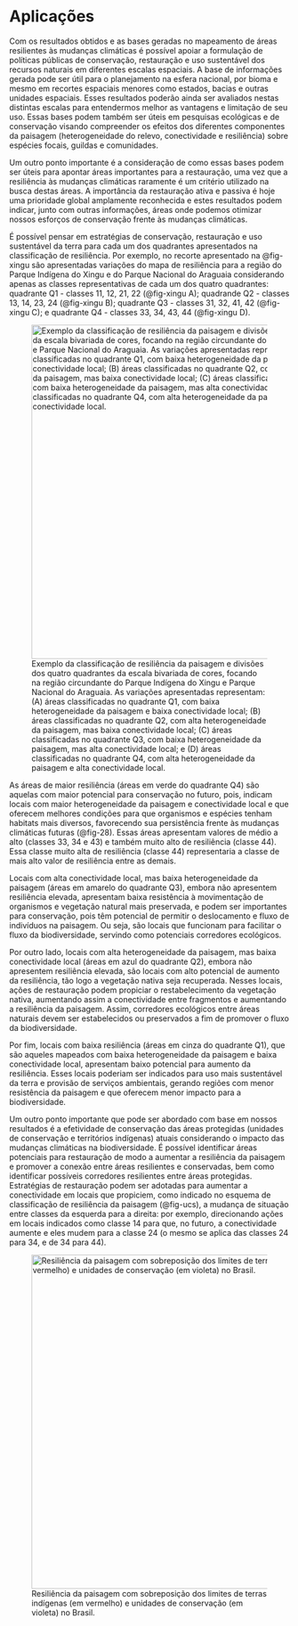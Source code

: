 # Aplicações

Com os resultados obtidos e as bases geradas no mapeamento de áreas resilientes às mudanças climáticas é possível apoiar a formulação de políticas públicas de conservação, restauração e uso sustentável dos recursos naturais em diferentes escalas espaciais. A base de informações gerada pode ser útil para o planejamento na esfera nacional, por bioma e mesmo em recortes espaciais menores como estados, bacias e outras unidades espaciais. Esses resultados poderão ainda ser avaliados nestas distintas escalas para entendermos melhor as vantagens e limitação de seu uso. Essas bases podem também ser úteis em pesquisas ecológicas e de conservação visando compreender os efeitos dos diferentes componentes da paisagem (heterogeneidade do relevo, conectividade e resiliência) sobre espécies focais, guildas e comunidades.

Um outro ponto importante é a consideração de como essas bases podem ser úteis para apontar áreas importantes para a restauração, uma vez que a resiliência às mudanças climáticas raramente é um critério utilizado na busca destas áreas. A importância da restauração ativa e passiva é hoje uma prioridade global amplamente reconhecida e estes resultados podem indicar, junto com outras informações, áreas onde podemos otimizar nossos esforços de conservação frente às mudanças climáticas.

É possível pensar em estratégias de conservação, restauração e uso sustentável da terra para cada um dos quadrantes apresentados na classificação de resiliência. Por exemplo, no recorte apresentado na @fig-xingu são apresentadas variações do mapa de resiliência para a região do Parque Indígena do Xingu e do Parque Nacional do Araguaia considerando apenas as classes representativas de cada um dos quatro quadrantes: quadrante Q1 - classes 11, 12, 21, 22 (@fig-xingu A); quadrande Q2 - classes 13, 14, 23, 24 (@fig-xingu B); quadrante Q3 - classes 31, 32, 41, 42 (@fig-xingu C); e quadrante Q4 - classes 33, 34, 43, 44 (@fig-xingu D).

![Exemplo da classificação de resiliência da paisagem e divisões dos quatro quadrantes da escala bivariada de cores, focando na região circundante do Parque Indígena do Xingu e Parque Nacional do Araguaia. As variações apresentadas representam: (A) áreas classificadas no quadrante Q1, com baixa heterogeneidade da paisagem e baixa conectividade local; (B) áreas classificadas no quadrante Q2, com alta heterogeneidade da paisagem, mas baixa conectividade local; (C) áreas classificadas no quadrante Q3, com baixa heterogeneidade da paisagem, mas alta conectividade local; e (D) áreas classificadas no quadrante Q4, com alta heterogeneidade da paisagem e alta conectividade local.](figs/Xingu_Ucs_all_letters.png){#fig-xingu width="600" height="600" fig-align="center"}

As áreas de maior resiliência (áreas em verde do quadrante Q4) são aquelas com maior potencial para conservação no futuro, pois, indicam locais com maior heterogeneidade da paisagem e conectividade local e que oferecem melhores condições para que organismos e espécies tenham habitats mais diversos, favorecendo sua persistência frente às mudanças climáticas futuras (@fig-28). Essas áreas apresentam valores de médio a alto (classes 33, 34 e 43) e também muito alto de resiliência (classe 44). Essa classe muito alta de resiliência (classe 44) representaria a classe de mais alto valor de resiliência entre as demais.

Locais com alta conectividade local, mas baixa heterogeneidade da paisagem (áreas em amarelo do quadrante Q3), embora não apresentem resiliência elevada, apresentam baixa resistência à movimentação de organismos e vegetação natural mais preservada, e podem ser importantes para conservação, pois têm potencial de permitir o deslocamento e fluxo de indivíduos na paisagem. Ou seja, são locais que funcionam para facilitar o fluxo da biodiversidade, servindo como potenciais corredores ecológicos.

Por outro lado, locais com alta heterogeneidade da paisagem, mas baixa conectividade local (áreas em azul do quadrante Q2), embora não apresentem resiliência elevada, são locais com alto potencial de aumento da resiliência, tão logo a vegetação nativa seja recuperada. Nesses locais, ações de restauração podem propiciar o restabelecimento da vegetação nativa, aumentando assim a conectividade entre fragmentos e aumentando a resiliência da paisagem. Assim, corredores ecológicos entre áreas naturais devem ser estabelecidos ou preservados a fim de promover o fluxo da biodiversidade.

Por fim, locais com baixa resiliência (áreas em cinza do quadrante Q1), que são aqueles mapeados com baixa heterogeneidade da paisagem e baixa conectividade local, apresentam baixo potencial para aumento da resiliência. Esses locais poderiam ser indicados para uso mais sustentável da terra e provisão de serviços ambientais, gerando regiões com menor resistência da paisagem e que oferecem menor impacto para a biodiversidade.

Um outro ponto importante que pode ser abordado com base em nossos resultados é a efetividade de conservação das áreas protegidas (unidades de conservação e territórios indígenas) atuais considerando o impacto das mudanças climáticas na biodiversidade. É possível identificar áreas potenciais para restauração de modo a aumentar a resiliência da paisagem e promover a conexão entre áreas resilientes e conservadas, bem como identificar possíveis corredores resilientes entre áreas protegidas. Estratégias de restauração podem ser adotadas para aumentar a conectividade em locais que propiciem, como indicado no esquema de classificação de resiliência da paisagem (@fig-ucs), a mudança de situação entre classes da esquerda para a direita: por exemplo, direcionando ações em locais indicados como classe 14 para que, no futuro, a conectividade aumente e eles mudem para a classe 24 (o mesmo se aplica das classes 24 para 34, e de 34 para 44).

![Resiliência da paisagem com sobreposição dos limites de terras indígenas (em vermelho) e unidades de conservação (em violeta) no Brasil.](figs/Resilience_UC.png){#fig-ucs width="600" height="600" fig-align="center"}

